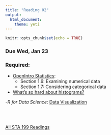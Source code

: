 ```yaml
---
title: "Reading 02"
output: 
  html_document: 
    theme: yeti
---
```


```r
knitr::opts_chunk$set(echo = TRUE)
```

### Due Wed, Jan 23

### Required: 

- [OpenIntro Statistics](https://drive.google.com/file/d/0B-DHaDEbiOGkc1RycUtIcUtIelE/view):
    + Section 1.6: Examining numerical data
    + Section 1.7: Considering categorical data

- [What's so hard about histograms?](http://tinlizzie.org/histograms/)

-*R for Data Science*: [Data Visualization](http://r4ds.had.co.nz/data-visualisation.html)

<br>
<br>

[All STA 199 Readings](https://www2.stat.duke.edu/courses/Spring19/sta199.001/reading/readings.html)
